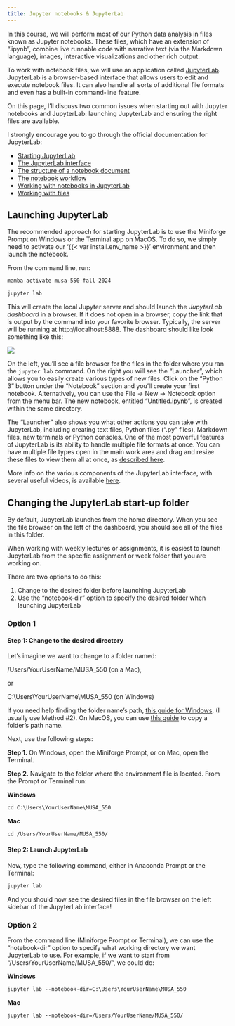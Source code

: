 ```yaml
---
title: Jupyter notebooks & JupyterLab
---
```



In this course, we will perform most of our Python data analysis in files known 
as Jupyter notebooks. These files, which have an extension of ".ipynb", 
combine live runnable code with narrative text (via the Markdown language), images, 
interactive visualizations and other rich output. 


To work with notebook files, we will use an application called 
[JupyterLab](https://jupyterlab.readthedocs.io/en/latest/index.html). 
JupyterLab is a browser-based interface that allows users to edit and execute
notebook files. It can also handle all sorts of additional file formats and even
has a built-in command-line feature. 

On this page, I'll discuss two common issues when starting out with Jupyter
notebooks and JupyterLab: launching JupyterLab and ensuring the right files 
are available.

::: {.callout-tip}

I strongly encourage you to go through the official documentation for JupyterLab:

- [Starting JupyterLab](https://jupyterlab.readthedocs.io/en/stable/getting_started/starting.html)
- [The JupyterLab interface](https://jupyterlab.readthedocs.io/en/stable/user/interface.html)
- [The structure of a notebook document](https://jupyter-notebook.readthedocs.io/en/stable/notebook.html#structure-of-a-notebook-document)
- [The notebook workflow](https://jupyter-notebook.readthedocs.io/en/stable/notebook.html#basic-workflow)
- [Working with notebooks in JupyterLab](https://jupyterlab.readthedocs.io/en/stable/user/notebook.html)
- [Working with files](https://jupyterlab.readthedocs.io/en/stable/user/files.html)
:::

## Launching JupyterLab

The recommended approach for starting JupyterLab is to use the Miniforge Prompt
on Windows or the Terminal app on MacOS. To do so, we simply need to activate
our '{{< var install.env_name >}}' environment and then launch the notebook.

From the command line, run:

```default
mamba activate musa-550-fall-2024
```

```default
jupyter lab
```

This will create the local Jupyter server and should launch the
*JupyterLab dashboard* in a browser. If it does not open in a browser,
copy the link that is output by the command into your favorite browser.
Typically, the server will be running at http://localhost:8888. The
dashboard should like look something like this:

<img src="jupyterlab-interface.png" class="img-fluid"/>

On the left, you'll see a file browser for the files in the folder 
where you ran the `jupyter lab` command. On the right you will see the "Launcher", 
which allows you to easily create various types of new files. Click on 
the "Python 3" button under the "Notebook" section and you'll create your
first notebook. Alternatively, you can use the
File -> New -> Notebook option from the menu bar. The new notebook, entitled 
"Untitled.ipynb", is created within the same directory.

The "Launcher" also shows you what other actions you can take with JupyterLab, 
including creating text files, Python files (".py" files), Markdown files, new
terminals or Python consoles. One of the most powerful features of JupyterLab
is its ability to handle multiple file formats at once. You can have
multiple file types open in the main work area and drag and resize these files
to view them all at once, as [described here](https://jupyterlab.readthedocs.io/en/stable/user/interface.html#main-work-area).

::: {.callout-tip}
More info on the various components of the JupyterLab interface, with several useful videos, is 
available [here](https://jupyterlab.readthedocs.io/en/stable/user/interface.html).
:::


## Changing the JupyterLab start-up folder

By default, JupyterLab launches from the home directory. When you
see the file browser on the left of the dashboard, you should see all of the 
files in this folder.

When working with weekly lectures or assignments, it is easiest to launch JupyterLab
from the specific assignment or week folder that you are working on.

There are two options to do this:

1. Change to the desired folder before launching JupyterLab
2. Use the "notebook-dir" option to specify the desired folder when launching JupyterLab

### Option 1

#### Step 1: Change to the desired directory

Let's imagine we want to change to a folder named:

/Users/YourUserName/MUSA_550 (on a Mac),

or

C:\\Users\\YourUserName\\MUSA_550 (on Windows)

If you need help finding the folder name's path, 
[this guide for Windows](https://www.wikihow.com/Find-a-File%27s-Path-on-Windows). 
(I usually use Method #2). On MacOS, you can use 
[this guide](http://osxdaily.com/2015/11/05/copy-file-path-name-text-mac-os-x-finder/) 
to copy a folder's path name.

Next, use the following steps:

**Step 1.** On Windows, open the Miniforge Prompt, or on Mac, open the Terminal.

**Step 2.** Navigate to the folder where the environment file is located. From the Prompt or Terminal run:

::: {.indented-callout}
**Windows**

```default
cd C:\Users\YourUserName\MUSA_550
```

**Mac**

```default
cd /Users/YourUserName/MUSA_550/
```
:::

#### Step 2: Launch JupyterLab

Now, type the following command, either in Anaconda Prompt or the Terminal:

```default
jupyter lab
```

And you should now see the desired files in the file browser on the left sidebar
of the JupyterLab interface!

### Option 2

From the command line (Miniforge Prompt or Terminal), we can use
the "notebook-dir" option to specify what working directory we want JupyterLab to use.
For example, if we want to start from "/Users/YourUserName/MUSA_550/", 
we could do:

::: {.indented-callout}
**Windows**
```default
jupyter lab --notebook-dir=C:\Users\YourUserName\MUSA_550
```

**Mac**
```default
jupyter lab --notebook-dir=/Users/YourUserName/MUSA_550/
```
:::


